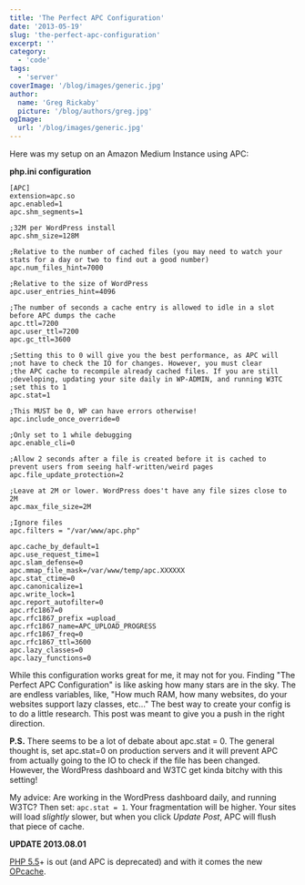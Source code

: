 ```yaml
---
title: 'The Perfect APC Configuration'
date: '2013-05-19'
slug: 'the-perfect-apc-configuration'
excerpt: ''
category:
  - 'code'
tags:
  - 'server'
coverImage: '/blog/images/generic.jpg'
author:
  name: 'Greg Rickaby'
  picture: '/blog/authors/greg.jpg'
ogImage:
  url: '/blog/images/generic.jpg'
---
```


Here was my setup on an Amazon Medium Instance using APC:

**php.ini configuration**

```
[APC]
extension=apc.so
apc.enabled=1
apc.shm_segments=1

;32M per WordPress install
apc.shm_size=128M

;Relative to the number of cached files (you may need to watch your stats for a day or two to find out a good number)
apc.num_files_hint=7000

;Relative to the size of WordPress
apc.user_entries_hint=4096

;The number of seconds a cache entry is allowed to idle in a slot before APC dumps the cache
apc.ttl=7200
apc.user_ttl=7200
apc.gc_ttl=3600

;Setting this to 0 will give you the best performance, as APC will
;not have to check the IO for changes. However, you must clear
;the APC cache to recompile already cached files. If you are still
;developing, updating your site daily in WP-ADMIN, and running W3TC
;set this to 1
apc.stat=1

;This MUST be 0, WP can have errors otherwise!
apc.include_once_override=0

;Only set to 1 while debugging
apc.enable_cli=0

;Allow 2 seconds after a file is created before it is cached to prevent users from seeing half-written/weird pages
apc.file_update_protection=2

;Leave at 2M or lower. WordPress does't have any file sizes close to 2M
apc.max_file_size=2M

;Ignore files
apc.filters = "/var/www/apc.php"

apc.cache_by_default=1
apc.use_request_time=1
apc.slam_defense=0
apc.mmap_file_mask=/var/www/temp/apc.XXXXXX
apc.stat_ctime=0
apc.canonicalize=1
apc.write_lock=1
apc.report_autofilter=0
apc.rfc1867=0
apc.rfc1867_prefix =upload_
apc.rfc1867_name=APC_UPLOAD_PROGRESS
apc.rfc1867_freq=0
apc.rfc1867_ttl=3600
apc.lazy_classes=0
apc.lazy_functions=0
```

While this configuration works great for me, it may not for you. Finding "The Perfect APC Configuration" is like asking how many stars are in the sky. The are endless variables, like, "How much RAM, how many websites, do your websites support lazy classes, etc..." The best way to create your config is to do a little research. This post was meant to give you a push in the right direction.

**P.S.** There seems to be a lot of debate about apc.stat = 0. The general thought is, set apc.stat=0 on production servers and it will prevent APC from actually going to the IO to check if the file has been changed. However, the WordPress dashboard and W3TC get kinda bitchy with this setting!

My advice: Are working in the WordPress dashboard daily, and running W3TC? Then set: `apc.stat = 1`. Your fragmentation will be higher. Your sites will load _slightly_ slower, but when you click _Update Post_, APC will flush that piece of cache.

**UPDATE 2013.08.01**

[PHP 5.5](http://php.net/archive/2013.php#id2013-07-18-1)\+ is out (and APC is deprecated) and with it comes the new [OPcache](http://www.php.net/manual/en/opcache.installation.php).
